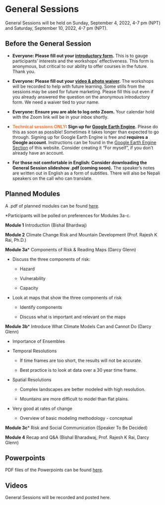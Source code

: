 # General Sessions

General Sessions will be held on Sunday, September 4, 2022, 4-7 pm (NPT) and Saturday, September 10, 2022, 4-7 pm (NPT).

## Before the General Session {-}

* **Everyone: Please fill out your [introductory form](https://forms.gle/Bf1aUH8fD6F78gvG9){target="_blank"}.** This is to gauge participants' interests and the workshops' effectiveness. This form is anonymous, but critical to our ability to offer courses in the future. Thank you.

* **Everyone: Please fill out your [video & photo waiver](https://forms.gle/k6CVMT9EJHC2hqBc9){target="_blank"}.** The workshops will be recorded to help with future learning. Some stills from the sessions may be used for future marketing. Please fill this out even if you already answered the question on the anonymous introductory form. We need a waiver tied to your name.

* **Everyone: Ensure you are able to log onto Zoom.** Your calendar hold with the Zoom link will be in your inbox shortly.

* <span style="color: #FF7733;">**Technical sessions ONLY**</span>**: Sign up for [Google Earth Engine](https://earthengine.google.com/signup/){target="_blank"}.** Please do this as soon as possible! Sometimes it takes longer than expected to go through. Signing up for Google Earth Engine is free and **requires a Google account**. Instructions can be found in the [Google Earth Engine Section](https://woodwellrisk.github.io/Nepal_Workshops/google-earth-engine.html) of this website. Consider creating it "For myself", if you don't already have an account. 

* **For those not comfortable in English: Consider downloading the General Session slideshow .pdf (coming soon).** The speaker's notes are written out in English as a form of subtitles. There will also be Nepali speakers on the call who can translate.

## Planned Modules {-}

A .pdf of planned modules can be found [here](https://github.com/WoodwellRisk/Nepal_Workshops/blob/master/course_materials/Workshop_Invitation.pdf){target="_blank"}.

*Participants will be polled on preferences for Modules 3a-c.

**Module 1**  Introduction (Bishal Bhardwaj)

**Module 2**  Climate Change Risk and Mountain Development (Prof. Rajesh K Rai, Ph.D.)

**Module 3a***  Components of Risk & Reading Maps (Darcy Glenn)

* Discuss the three components of risk:

  +	Hazard

  +	Vulnerability

  +	Capacity

* Look at maps that show the three components of risk

  +	Identify components

  +	Discuss what is important and relevant on the maps

**Module 3b***  Introduce What Climate Models Can and Cannot Do (Darcy Glenn)

* Importance of Ensembles

* Temporal Resolutions

  +	If time frames are too short, the results will not be accurate.
  
  +	Best practice is to look at data over a 30 year time frame.

* Spatial Resolutions

  +	Complex landscapes are better modeled with high resolution.

  +	Mountains are more difficult  to model than flat plains.

* Very good at rates of change

  +	Overview of basic modeling methodology - conceptual

**Module 3c*** Risk and Social Communication (Speaker To Be Decided)

**Module 4**  Recap and Q&A (Bishal Bharadwaj, Prof. Rajesh K Rai, Darcy Glenn)

## Powerpoints {-}
PDF files of the Powerpoints can be found [here](https://github.com/WoodwellRisk/Nepal_Workshops/upload/master/course_materials).

## Videos {-}
General Sessions will be recorded and posted here.
